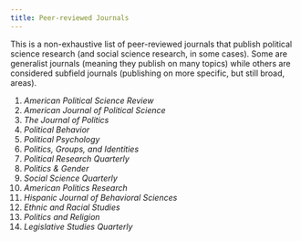 ```yaml
---
title: Peer-reviewed Journals
---
```


This is a non-exhaustive list of peer-reviewed journals that publish political science research (and social science research, in some cases). Some are generalist journals (meaning they publish on many topics) while others are considered subfield journals (publishing on more specific, but still broad, areas).

1. *American Political Science Review*
2. *American Journal of Political Science*
3. *The Journal of Politics*
4. *Political Behavior*
5. *Political Psychology*
6. *Politics, Groups, and Identities*
7. *Political Research Quarterly*
8. *Politics & Gender*
9. *Social Science Quarterly*
10. *American Politics Research*
11. *Hispanic Journal of Behavioral Sciences*
12. *Ethnic and Racial Studies*
13. *Politics and Religion*
14. *Legislative Studies Quarterly*





